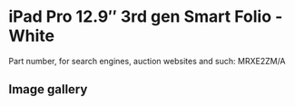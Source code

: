 
# iPad Pro 12.9″ 3rd gen Smart Folio - White

Part number, for search engines, auction websites and such: MRXE2ZM/A

## Image gallery

<div style={{ width: "768px" }}>
  <GalleryComponent
    images={[
      {
        original: "/everysource/MRXE2.png",
        thumbnail: "/everypreview/MRXE2.png",
      },
      {
        original: "/everysource/MRXE2_AV1.png",
        thumbnail: "/everypreview/MRXE2_AV1.png",
      },
      {
        original: "/everysource/MRXE2_AV2.png",
        thumbnail: "/everypreview/MRXE2_AV2.png",
      },
      {
        original: "/everysource/MRXE2_AV3.png",
        thumbnail: "/everypreview/MRXE2_AV3.png",
      },
      {
        original: "/everysource/MRXE2_AV4.png",
        thumbnail: "/everypreview/MRXE2_AV4.png",
      }
    ]}
  />
</div>